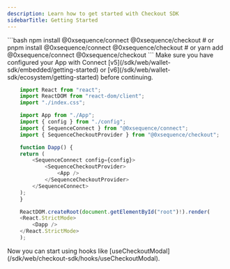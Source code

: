 ```yaml
---
description: Learn how to get started with Checkout SDK
sidebarTitle: Getting Started
---
```


<Steps>
<Step title="Install the required libraries">
```bash
    npm install @0xsequence/connect @0xsequence/checkout 
    # or
    pnpm install @0xsequence/connect @0xsequence/checkout 
    # or
    yarn add @0xsequence/connect @0xsequence/checkout 
```
</Step>

<Step title="Wrap your App with the Providers">

<Note>
    Make sure you have configured your App with Connect [v5](/sdk/web/wallet-sdk/embedded/getting-started) or [v6](/sdk/web/wallet-sdk/ecosystem/getting-started) before continuing.
</Note>

```typescript [main.tsx]
    import React from "react";
    import ReactDOM from "react-dom/client";
    import "./index.css";

    import App from "./App";
    import { config } from "./config";
    import { SequenceConnect } from "@0xsequence/connect";
    import { SequenceCheckoutProvider } from "@0xsequence/checkout";

    function Dapp() {
    return (
        <SequenceConnect config={config}>
            <SequenceCheckoutProvider>
                <App />
            </SequenceCheckoutProvider>
        </SequenceConnect>
    );
    }

    ReactDOM.createRoot(document.getElementById("root")!).render(
    <React.StrictMode>
        <Dapp />
    </React.StrictMode>
    );
```
</Step>

<Step title="Start using it">
    Now you can start using hooks like [useCheckoutModal](/sdk/web/checkout-sdk/hooks/useCheckoutModal).
</Step>

</Steps>